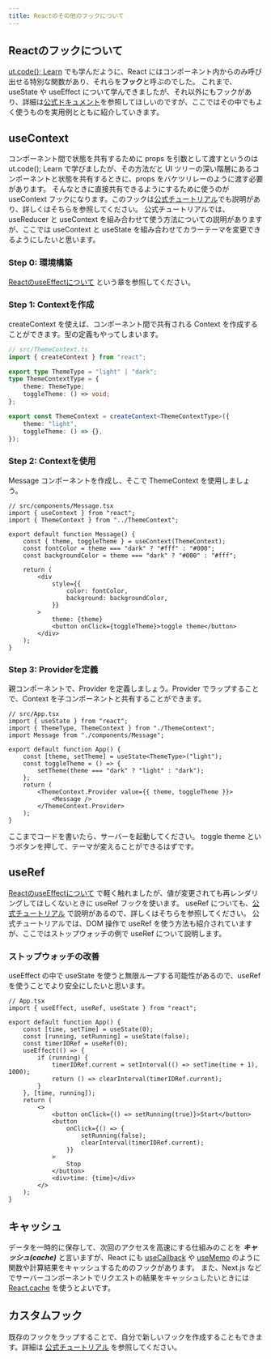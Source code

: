```yaml
---
title: Reactのその他のフックについて
---
```


## Reactのフックについて
[ut.code(); Learn](https://learn.utcode.net/docs/advanced/react/#usestate%E3%83%95%E3%83%83%E3%82%AF%E3%81%A8%E7%8A%B6%E6%85%8B) でも学んだように、React にはコンポーネント内からのみ呼び出せる特別な関数があり、それらを**フック**と呼ぶのでした。
これまで、useState や useEffect について学んできましたが、それ以外にもフックがあり、詳細は[公式ドキュメント](https://react.dev/reference/react/hooks)を参照してほしいのですが、ここではその中でもよく使うものを実用例とともに紹介していきます。

## useContext
コンポーネント間で状態を共有するために props を引数として渡すというのは ut.code(); Learn で学びましたが、その方法だと UI ツリーの深い階層にあるコンポーネントと状態を共有するときに、props をバケツリレーのように渡す必要があります。
そんなときに直接共有できるようにするために使うのが useContext フックになります。このフックは[公式チュートリアル](https://react.dev/learn/passing-data-deeply-with-context)でも説明があり、詳しくはそちらを参照してください。
公式チュートリアルでは、useReducer と useContext を組み合わせて使う方法についての説明がありますが、ここでは useContext と useState を組み合わせてカラーテーマを変更できるようにしたいと思います。

### Step 0: 環境構築
[ReactのuseEffectについて](https://extra.utcode.net/js-ts/t1-react-effect/#step-0-%E7%92%B0%E5%A2%83%E6%A7%8B%E7%AF%89) という章を参照してください。

### Step 1: Contextを作成
createContext を使えば、コンポーネント間で共有される Context を作成することができます。型の定義もやってしまいます。
```ts
// src/ThemeContext.ts
import { createContext } from "react";

export type ThemeType = "light" | "dark";
type ThemeContextType = {
	theme: ThemeType;
	toggleTheme: () => void;
};

export const ThemeContext = createContext<ThemeContextType>({
	theme: "light",
	toggleTheme: () => {},
});
```

### Step 2: Contextを使用
Message コンポーネントを作成し、そこで ThemeContext を使用しましょう。
```tsx
// src/components/Message.tsx
import { useContext } from "react";
import { ThemeContext } from "../ThemeContext";

export default function Message() {
	const { theme, toggleTheme } = useContext(ThemeContext);
	const fontColor = theme === "dark" ? "#fff" : "#000";
	const backgroundColor = theme === "dark" ? "#000" : "#fff";

	return (
		<div
			style={{
				color: fontColor,
				background: backgroundColor,
			}}
		>
			theme: {theme}
			<button onClick={toggleTheme}>toggle theme</button>
		</div>
	);
}

```

### Step 3: Providerを定義
親コンポーネントで、Provider を定義しましょう。Provider でラップすることで、Context を子コンポーネントと共有することができます。
```tsx
// src/App.tsx
import { useState } from "react";
import { ThemeType, ThemeContext } from "./ThemeContext";
import Message from "./components/Message";

export default function App() {
	const [theme, setTheme] = useState<ThemeType>("light");
	const toggleTheme = () => {
		setTheme(theme === "dark" ? "light" : "dark");
	};
	return (
		<ThemeContext.Provider value={{ theme, toggleTheme }}>
			<Message />
		</ThemeContext.Provider>
	);
}

```

ここまでコードを書いたら、サーバーを起動してください。
toggle theme というボタンを押して、テーマが変えることができるはずです。

## useRef
[ReactのuseEffectについて](https://extra.utcode.net/js-ts/t1-react-effect/) で軽く触れましたが、値が変更されても再レンダリングしてほしくないときに useRef フックを使います。
useRef についても、[公式チュートリアル](https://react.dev/learn/referencing-values-with-refs) で説明があるので、詳しくはそちらを参照してください。
公式チュートリアルでは、DOM 操作で useRef を使う方法も紹介されていますが、ここではストップウォッチの例で useRef について説明します。

### ストップウォッチの改善
useEffect の中で useState を使うと無限ループする可能性があるので、useRef を使うことでより安全にしたいと思います。
```tsx
// App.tsx
import { useEffect, useRef, useState } from "react";

export default function App() {
	const [time, setTime] = useState(0);
	const [running, setRunning] = useState(false);
	const timerIDRef = useRef(0);
	useEffect(() => {
		if (running) {
			timerIDRef.current = setInterval(() => setTime(time + 1), 1000);
			return () => clearInterval(timerIDRef.current);
		}
	}, [time, running]);
	return (
		<>
			<button onClick={() => setRunning(true)}>Start</button>
			<button
				onClick={() => {
					setRunning(false);
					clearInterval(timerIDRef.current);
				}}
			>
				Stop
			</button>
			<div>time: {time}</div>
		</>
	);
}

```

## キャッシュ
データを一時的に保存して、次回のアクセスを高速にする仕組みのことを ***キャッシュ(cache)*** と言いますが、React にも [useCallback](https://react.dev/reference/react/useCallback)
 や [useMemo](https://react.dev/reference/react/useMemo) のように関数や計算結果をキャッシュするためのフックがあります。
 また、Next.js などでサーバーコンポーネントでリクエストの結果をキャッシュしたいときには [React.cache](https://react.dev/reference/react/cache) を使うとよいです。

## カスタムフック
既存のフックをラップすることで、自分で新しいフックを作成することもできます。詳細は [公式チュートリアル](https://react.dev/learn/reusing-logic-with-custom-hooks) を参照してください。
